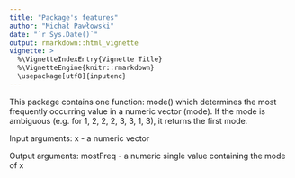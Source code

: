 ```yaml
---
title: "Package's features"
author: "Michał Pawłowski"
date: "`r Sys.Date()`"
output: rmarkdown::html_vignette
vignette: >
  %\VignetteIndexEntry{Vignette Title}
  %\VignetteEngine{knitr::rmarkdown}
  \usepackage[utf8]{inputenc}
---
```


This package contains one function: mode() which determines the most frequently occurring value in a numeric vector (mode). If the mode is ambiguous (e.g. for 1, 2, 2, 2, 3, 3, 1, 3), it returns the first mode.

Input arguments: x - a numeric vector

Output arguments: mostFreq - a numeric single value containing the mode of x
